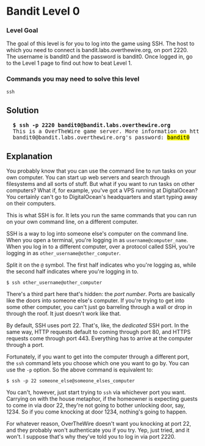 # Bandit Level 0

### Level Goal

The goal of this level is for you to log into the game using SSH. The host to which you need to connect is bandit.labs.overthewire.org, on port 2220. The username is bandit0 and the password is bandit0. Once logged in, go to the Level 1 page to find out how to beat Level 1.

### Commands you may need to solve this level

```
ssh
```

## Solution

<pre>
  <b>$ ssh -p 2220 bandit0@bandit.labs.overthewire.org</b>
  This is a OverTheWire game server. More information on http://www.overthewire.org/wargames
  bandit0@bandit.labs.overthewire.org's password: <mark>bandit0</mark>
</pre>

## Explanation

You probably know that you can use the command line to run tasks on your own computer. You can start up web servers and search through filesystems and all sorts of stuff. But what if you want to run tasks on other computers? What if, for example, you've got a VPS running at DigitalOcean? You certainly can't go to DigitalOcean's headquarters and start typing away on their computers.

This is what SSH is for. It lets you run the same commands that you can run on your own command line, on a different computer.

SSH is a way to log into someone else's computer on the command line. When you open a terminal, you're logging in as `username@computer_name`. When you log in to a different computer, over a protocol called SSH, you're logging in as `other_username@other_computer`.

Split it on the `@` symbol. The first half indicates who you're logging as, while the second half indicates where you're logging in to.

`$ ssh other_username@other_computer`

There's a third part here that's hidden: the _port number_. Ports are basically like the doors into someone else's computer. If you're trying to get into some other computer, you can't just go barreling through a wall or drop in through the roof. It just doesn't work like that.

By default, SSH uses port 22. That's, like, the _dedicated_ SSH port. In the same way, HTTP requests default to coming through port 80, and HTTPS requests come through port 443. Everything has to arrive at the computer through a port.

Fortunately, if you want to get into the computer through a different port, the `ssh` command lets you choose which one you want to go by. You can use the `-p` option. So the above command is equivalent to:

`$ ssh -p 22 someone_else@someone_elses_computer`

You can't, however, just start trying to `ssh` via whichever port you want. Carrying on with the house metaphor, if the homeowner is expecting guests to come in via door 22, they're not going to bother unlocking door, say, 1234. So if you come knocking at door 1234, nothing's going to happen.

For whatever reason, OverTheWire doesn't want you knocking at port 22, and they probably won't authenticate you if you try. Yep, just tried, and it won't. I suppose that's why they've told you to log in via port 2220.
